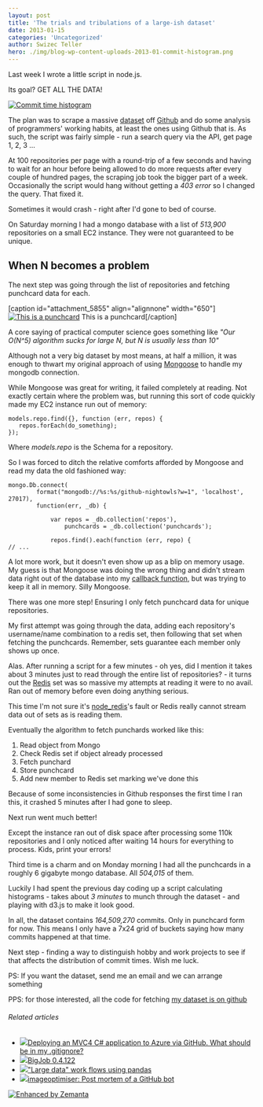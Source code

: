 ```yaml
---
layout: post
title: 'The trials and tribulations of a large-ish dataset'
date: 2013-01-15
categories: 'Uncategorized'
author: Swizec Teller
hero: ./img/blog-wp-content-uploads-2013-01-commit-histogram.png
---
```

Last week I wrote a little script in node.js.



Its goal? GET ALL THE DATA!



[![Commit time histogram](./img/blog-wp-content-uploads-2013-01-commit-histogram.png "Commit time histogram")](http://nightowls.swizec.com/histogram/hours)



The plan was to scrape a massive [dataset](http://en.wikipedia.org/wiki/Data_set "Data set") off [Github](http://github.com "GitHub") and do some analysis of programmers' working habits, at least the ones using Github that is. As such, the script was fairly simple - run a search query via the API, get page 1, 2, 3 ...



At 100 repositories per page with a round-trip of a few seconds and having to wait for an hour before being allowed to do more requests after every couple of hundred pages, the scraping job took the bigger part of a week. Occasionally the script would hang without getting a _403 error_ so I changed the query. That fixed it.



Sometimes it would crash - right after I'd gone to bed of course.



On Saturday morning I had a mongo database with a list of _513,900_ repositories on a small EC2 instance. They were not guaranteed to be unique.

## When N becomes a problem

The next step was going through the list of repositories and fetching punchcard data for each.



\[caption id="attachment_5855" align="alignnone" width="650"][![This is a punchcard](http://swizec.com/blog/wp-content/uploads/2013/01/swizec-punchcard.png "This is a punchcard")](./img/blog-wp-content-uploads-2013-01-swizec-punchcard.png) This is a punchcard\[/caption]



A core saying of practical computer science goes something like _"Our O(N^5) algorithm sucks for large N, but N is usually less than 10"_



Although not a very big dataset by most means, at half a million, it was enough to thwart my original approach of using [Mongoose](http://mongoosejs.com/) to handle my mongodb connection.



While Mongoose was great for writing, it failed completely at reading. Not exactly certain where the problem was, but running this sort of code quickly made my EC2 instance run out of memory:

```
models.repo.find({}, function (err, repos) {
   repos.forEach(do_something);
});
```

Where _models.repo_ is the Schema for a repository.



So I was forced to ditch the relative comforts afforded by Mongoose and read my data the old fashioned way:

```
mongo.Db.connect(
        format("mongodb://%s:%s/github-nightowls?w=1", 'localhost', 27017),
        function(err, _db) {

            var repos = _db.collection('repos'),
                punchcards = _db.collection('punchcards');

            repos.find().each(function (err, repo) {
// ...
```

A lot more work, but it doesn't even show up as a blip on memory usage. My guess is that Mongoose was doing the wrong thing and didn't stream data right out of the database into my [callback function](http://en.wikipedia.org/wiki/Callback_%28computer_programming%29 "Callback (computer programming)"), but was trying to keep it all in memory. Silly Mongoose.



There was one more step! Ensuring I only fetch punchcard data for unique repositories.



My first attempt was going through the data, adding each repository's username/name combination to a redis set, then following that set when fetching the punchcards. Remember, sets guarantee each member only shows up once.



Alas. After running a script for a few minutes - oh yes, did I mention it takes about 3 minutes just to read through the entire list of repositories? - it turns out the [Redis](http://redis.io/ "Redis (data store)") set was so massive my attempts at reading it were to no avail. Ran out of memory before even doing anything serious.



This time I'm not sure it's [node_redis](https://github.com/mranney/node_redis)'s fault or Redis really cannot stream data out of sets as is reading them.



Eventually the algorithm to fetch punchards worked like this:

1. Read object from Mongo
2. Check Redis set if object already processed
3. Fetch punchard
4. Store punchcard
5. Add new member to Redis set marking we've done this

Because of some inconsistencies in Github responses the first time I ran this, it crashed 5 minutes after I had gone to sleep.



Next run went much better!



Except the instance ran out of disk space after processing some 110k repositories and I only noticed after waiting 14 hours for everything to process. Kids, print your errors!



Third time is a charm and on Monday morning I had all the punchcards in a roughly 6 gigabyte mongo database. All _504,015_ of them.



Luckily I had spent the previous day coding up a script calculating histograms - takes about _3 minutes_ to munch through the dataset - and playing with d3.js to make it look good.



In all, the dataset contains _164,509,270_ commits. Only in punchcard form for now. This means I only have a 7x24 grid of buckets saying how many commits happened at that time.



Next step - finding a way to distinguish hobby and work projects to see if that affects the distribution of commit times. Wish me luck.



PS: If you want the dataset, send me an email and we can arrange something



PPS: for those interested, all the code for fetching [my dataset is on github](https://github.com/Swizec/github-nightowls)

###### Related articles

- [![](http://i.zemanta.com/noimg_110_80_80.jpg)](http://stackoverflow.com/questions/14164108/deploying-an-mvc4-c-sharp-application-to-azure-via-github-what-should-be-in-my)[Deploying an MVC4 C# application to Azure via GitHub. What should be in my .gitignore?](http://stackoverflow.com/questions/14164108/deploying-an-mvc4-c-sharp-application-to-azure-via-github-what-should-be-in-my)
- [![](http://i.zemanta.com/138108576_80_80.jpg)](http://pypi.python.org/pypi/BigJob/0.4.122)[BigJob 0.4.122](http://pypi.python.org/pypi/BigJob/0.4.122)
- [![](http://i.zemanta.com/noimg_96_80_80.jpg)](http://stackoverflow.com/questions/14262433/large-data-work-flows-using-pandas)["Large data" work flows using pandas](http://stackoverflow.com/questions/14262433/large-data-work-flows-using-pandas)
- [![](http://i.zemanta.com/134901638_80_80.jpg)](http://port3000.co.uk/imageoptimiser-post-mortem-of-a-github-bot)[imageoptimiser: Post mortem of a GitHub bot](http://port3000.co.uk/imageoptimiser-post-mortem-of-a-github-bot)

[![Enhanced by Zemanta](http://img.zemanta.com/zemified_e.png?x-id=b124a913-ba09-45d1-84c3-ff52995f95e1)](http://www.zemanta.com/?px "Enhanced by Zemanta")